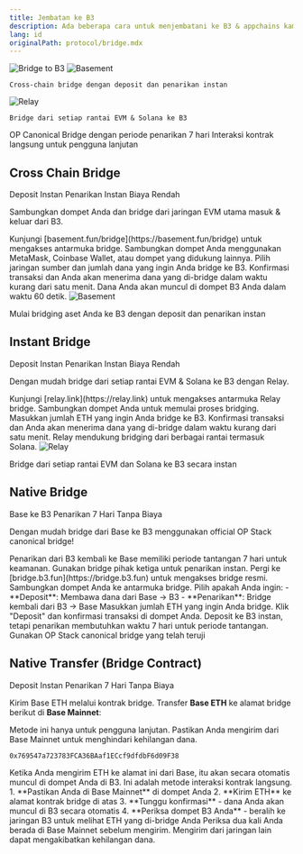 ```yaml
---
title: Jembatan ke B3
description: Ada beberapa cara untuk menjembatani ke B3 & appchains kami.
lang: id
originalPath: protocol/bridge.mdx
---
```

<img src="/images/b3-banner.png" alt="Bridge to B3" className="w-full rounded-xl" />

<CardGroup cols={2}>
  <Card title="Basement Bridge"  href="https://basement.fun/bridge">
    <img src="/images/bsmnt-logo.svg" alt="Basement" className="p-8 bg-black rounded-2xl my-3" />

    Cross-chain bridge dengan deposit dan penarikan instan
  </Card>
  
  <Card title="Relay Bridge" href="https://relay.link/bridge/base?fromChainId=8453&fromCurrency=0xb3b32f9f8827d4634fe7d973fa1034ec9fddb3b3&toCurrency=0xb3b32f9f8827d4634fe7d973fa1034ec9fddb3b3">
    <img src="/images/relay-logo.avif" alt="Relay" className="p-8 bg-black rounded-2xl my-3" />

    Bridge dari setiap rantai EVM & Solana ke B3
  </Card>
  
  <Card title="Native Bridge" icon="bridge" href="#native-bridge">
    OP Canonical Bridge dengan periode penarikan 7 hari
  </Card>
  
  <Card title="Bridge Contract" icon="code" href="#bridge-contract">
    Interaksi kontrak langsung untuk pengguna lanjutan
  </Card>
</CardGroup>

## Cross Chain Bridge

<div style={{ marginBottom: '16px' }}>
  <span style={{ backgroundColor: '#3b82f6', color: 'white', padding: '4px 8px', borderRadius: '4px', fontSize: '12px', marginRight: '8px' }}>Deposit Instan</span>
  <span style={{ backgroundColor: '#8b5cf6', color: 'white', padding: '4px 8px', borderRadius: '4px', fontSize: '12px', marginRight: '8px' }}>Penarikan Instan</span>
  <span style={{ backgroundColor: '#10b981', color: 'white', padding: '4px 8px', borderRadius: '4px', fontSize: '12px' }}>Biaya Rendah</span>
</div>

Sambungkan dompet Anda dan bridge dari jaringan EVM utama masuk & keluar dari B3.

<Steps>
<Step title="Pergi ke Basement Bridge">
  Kunjungi [basement.fun/bridge](https://basement.fun/bridge) untuk mengakses antarmuka bridge.
</Step>

<Step title="Sambungkan Dompet Anda">
  Sambungkan dompet Anda menggunakan MetaMask, Coinbase Wallet, atau dompet yang didukung lainnya.
</Step>

<Step title="Pilih jaringan & dana">
  Pilih jaringan sumber dan jumlah dana yang ingin Anda bridge ke B3.
</Step>

<Step title="Konfirmasi transaksi">
  Konfirmasi transaksi dan Anda akan menerima dana yang di-bridge dalam waktu kurang dari satu menit.
  
  <Check>
  Dana Anda akan muncul di dompet B3 Anda dalam waktu 60 detik.
  </Check>
</Step>
</Steps>

<Card title="Gunakan Basement Bridge" href="https://basement.fun" cta="Gunakan Bridge" horizontal>
  <img src="/images/bsmnt-logo.svg" alt="Basement" className="w-32" />

  Mulai bridging aset Anda ke B3 dengan deposit dan penarikan instan
</Card>

## Instant Bridge

<div style={{ marginBottom: '16px' }}>
  <span style={{ backgroundColor: '#3b82f6', color: 'white', padding: '4px 8px', borderRadius: '4px', fontSize: '12px', marginRight: '8px' }}>Deposit Instan</span>
  <span style={{ backgroundColor: '#8b5cf6', color: 'white', padding: '4px 8px', borderRadius: '4px', fontSize: '12px', marginRight: '8px' }}>Penarikan Instan</span>
  <span style={{ backgroundColor: '#10b981', color: 'white', padding: '4px 8px', borderRadius: '4px', fontSize: '12px' }}>Biaya Rendah</span>
</div>

Dengan mudah bridge dari setiap rantai EVM & Solana ke B3 dengan Relay.

<Steps>
<Step title="Pergi ke Relay Bridge">
  Kunjungi [relay.link](https://relay.link) untuk mengakses antarmuka Relay bridge.
</Step>

<Step title="Sambungkan Dompet Anda">
  Sambungkan dompet Anda untuk memulai proses bridging.
</Step>

<Step title="Masukkan jumlah bridge">
  Masukkan jumlah ETH yang ingin Anda bridge ke B3.
</Step>

<Step title="Konfirmasi transaksi">
  Konfirmasi transaksi dan Anda akan menerima dana yang di-bridge dalam waktu kurang dari satu menit.
  
  <Check>
  Relay mendukung bridging dari berbagai rantai termasuk Solana.
  </Check>
</Step>
</Steps>

<Card title="Gunakan Relay Bridge" href="https://relay.link" cta="Gunakan Bridge" horizontal>
  <img src="/images/relay-logo.avif" alt="Relay" className="w-32" />

  Bridge dari setiap rantai EVM dan Solana ke B3 secara instan
</Card>

## Native Bridge

<div style={{ marginBottom: '16px' }}>
  <span style={{ backgroundColor: '#3b82f6', color: 'white', padding: '4px 8px', borderRadius: '4px', fontSize: '12px', marginRight: '8px' }}>Base ke B3</span>
  <span style={{ backgroundColor: '#f59e0b', color: 'white', padding: '4px 8px', borderRadius: '4px', fontSize: '12px', marginRight: '8px' }}>Penarikan 7 Hari</span>
  <span style={{ backgroundColor: '#10b981', color: 'white', padding: '4px 8px', borderRadius: '4px', fontSize: '12px' }}>Tanpa Biaya</span>
</div>

Dengan mudah bridge dari Base ke B3 menggunakan official OP Stack canonical bridge!

<Warning>
Penarikan dari B3 kembali ke Base memiliki periode tantangan 7 hari untuk keamanan. Gunakan bridge pihak ketiga untuk penarikan instan.
</Warning>

<Steps>
<Step title="Kunjungi bridge">
  Pergi ke [bridge.b3.fun](https://bridge.b3.fun) untuk mengakses bridge resmi.
</Step>

<Step title="Sambungkan Dompet Anda">
  Sambungkan dompet Anda ke antarmuka bridge.
</Step>

<Step title="Pilih arah">
  Pilih apakah Anda ingin:
  - **Deposit**: Membawa dana dari Base → B3
  - **Penarikan**: Bridge kembali dari B3 → Base
</Step>

<Step title="Masukkan jumlah">
  Masukkan jumlah ETH yang ingin Anda bridge.
</Step>

<Step title="Selesaikan transaksi">
  Klik "Deposit" dan konfirmasi transaksi di dompet Anda.
  
  <Tip>
  Deposit ke B3 instan, tetapi penarikan membutuhkan waktu 7 hari untuk periode tantangan.
  </Tip>
</Step>
</Steps>

<Card title="Gunakan Official Bridge" icon="bridge" href="https://bridge.b3.fun" cta="Bridge" horizontal>
  Gunakan OP Stack canonical bridge yang telah teruji
</Card>

## Native Transfer (Bridge Contract)

<div style={{ marginBottom: '16px' }}>
  <span style={{ backgroundColor: '#3b82f6', color: 'white', padding: '4px 8px', borderRadius: '4px', fontSize: '12px', marginRight: '8px' }}>Deposit Instan</span>
  <span style={{ backgroundColor: '#f59e0b', color: 'white', padding: '4px 8px', borderRadius: '4px', fontSize: '12px', marginRight: '8px' }}>Penarikan 7 Hari</span>
  <span style={{ backgroundColor: '#10b981', color: 'white', padding: '4px 8px', borderRadius: '4px', fontSize: '12px' }}>Tanpa Biaya</span>
</div>

Kirim Base ETH melalui kontrak bridge. Transfer **Base ETH** ke alamat bridge berikut di **Base Mainnet**:

<Warning>
Metode ini hanya untuk pengguna lanjutan. Pastikan Anda mengirim dari Base Mainnet untuk menghindari kehilangan dana.
</Warning>

```text Bridge Address
0x769547a723783FCA36BAaf1ECcf9dfdbF6d09F38
```

<Note>
Ketika Anda mengirim ETH ke alamat ini dari Base, itu akan secara otomatis muncul di dompet Anda di B3. Ini adalah metode interaksi kontrak langsung.
</Note>

<Accordion title="Cara menggunakan kontrak bridge">
1. **Pastikan Anda di Base Mainnet** di dompet Anda
2. **Kirim ETH** ke alamat kontrak bridge di atas
3. **Tunggu konfirmasi** - dana Anda akan muncul di B3 secara otomatis
4. **Periksa dompet B3 Anda** - beralih ke jaringan B3 untuk melihat ETH yang di-bridge Anda

<Warning>
Periksa dua kali Anda berada di Base Mainnet sebelum mengirim. Mengirim dari jaringan lain dapat mengakibatkan kehilangan dana.
</Warning>
</Accordion>
